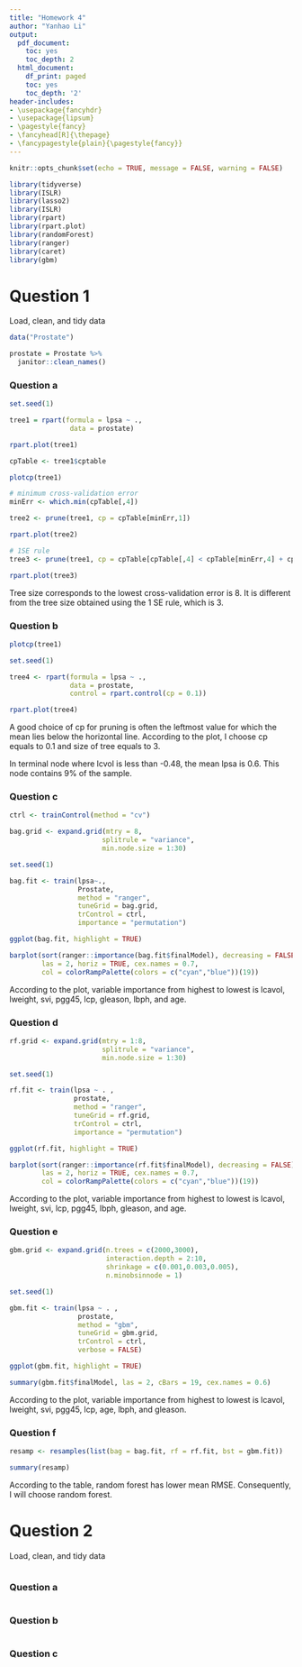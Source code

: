 ```yaml
---
title: "Homework 4" 
author: "Yanhao Li"
output:
  pdf_document:
    toc: yes
    toc_depth: 2
  html_document:
    df_print: paged
    toc: yes
    toc_depth: '2'
header-includes:
- \usepackage{fancyhdr}
- \usepackage{lipsum}
- \pagestyle{fancy}
- \fancyhead[R]{\thepage}
- \fancypagestyle{plain}{\pagestyle{fancy}}
--- 
```


```r
knitr::opts_chunk$set(echo = TRUE, message = FALSE, warning = FALSE)
```


\newpage

```r
library(tidyverse)
library(ISLR)
library(lasso2)
library(ISLR)
library(rpart)
library(rpart.plot)
library(randomForest)
library(ranger)
library(caret)
library(gbm)
```

# Question 1

Load, clean, and tidy data

```r
data("Prostate")

prostate = Prostate %>% 
  janitor::clean_names()
```

### Question a

```r
set.seed(1)

tree1 = rpart(formula = lpsa ~ ., 
               data = prostate)

rpart.plot(tree1)

cpTable <- tree1$cptable

plotcp(tree1)

# minimum cross-validation error
minErr <- which.min(cpTable[,4])

tree2 <- prune(tree1, cp = cpTable[minErr,1])

rpart.plot(tree2)

# 1SE rule
tree3 <- prune(tree1, cp = cpTable[cpTable[,4] < cpTable[minErr,4] + cpTable[minErr,5],1][1])

rpart.plot(tree3)
```

Tree size corresponds to the lowest cross-validation error is 8. It is different from the tree size obtained using the 1 SE rule, which is 3. 

### Question b

```r
plotcp(tree1)

set.seed(1)

tree4 <- rpart(formula = lpsa ~ .,
               data = prostate,
               control = rpart.control(cp = 0.1))

rpart.plot(tree4)
```

A good choice of cp for pruning is often the leftmost value for which the mean lies below the horizontal line. According to the plot, I choose cp equals to 0.1 and size of tree equals to 3. 

In terminal node where lcvol is less than -0.48, the mean lpsa is 0.6. This node contains 9% of the sample.

### Question c

```r
ctrl <- trainControl(method = "cv")

bag.grid <- expand.grid(mtry = 8,
                       splitrule = "variance",
                       min.node.size = 1:30)

set.seed(1)

bag.fit <- train(lpsa~., 
                 Prostate, 
                 method = "ranger",
                 tuneGrid = bag.grid,
                 trControl = ctrl,
                 importance = "permutation")

ggplot(bag.fit, highlight = TRUE)

barplot(sort(ranger::importance(bag.fit$finalModel), decreasing = FALSE), 
        las = 2, horiz = TRUE, cex.names = 0.7,
        col = colorRampPalette(colors = c("cyan","blue"))(19))
```

According to the plot, variable importance from highest to lowest is lcavol, lweight, svi, pgg45, lcp, gleason, lbph, and age. 

### Question d

```r
rf.grid <- expand.grid(mtry = 1:8,
                       splitrule = "variance",
                       min.node.size = 1:30)

set.seed(1)

rf.fit <- train(lpsa ~ . , 
                prostate, 
                method = "ranger",
                tuneGrid = rf.grid,
                trControl = ctrl,
                importance = "permutation")

ggplot(rf.fit, highlight = TRUE)

barplot(sort(ranger::importance(rf.fit$finalModel), decreasing = FALSE), 
        las = 2, horiz = TRUE, cex.names = 0.7,
        col = colorRampPalette(colors = c("cyan","blue"))(19))
```

According to the plot, variable importance from highest to lowest is lcavol, lweight, svi, lcp, pgg45, lbph, gleason, and age. 

### Question e

```r
gbm.grid <- expand.grid(n.trees = c(2000,3000),
                        interaction.depth = 2:10,
                        shrinkage = c(0.001,0.003,0.005),
                        n.minobsinnode = 1)

set.seed(1)

gbm.fit <- train(lpsa ~ . , 
                 prostate, 
                 method = "gbm",
                 tuneGrid = gbm.grid,
                 trControl = ctrl,
                 verbose = FALSE)

ggplot(gbm.fit, highlight = TRUE)

summary(gbm.fit$finalModel, las = 2, cBars = 19, cex.names = 0.6)
```

According to the plot, variable importance from highest to lowest is lcavol, lweight, svi, pgg45, lcp, age, lbph, and gleason. 

### Question f

```r
resamp <- resamples(list(bag = bag.fit, rf = rf.fit, bst = gbm.fit))

summary(resamp)
```

According to the table, random forest has lower mean RMSE. Consequently, I will choose random forest.

# Question 2

Load, clean, and tidy data

```r

```

### Question a

```r

```

### Question b

```r

```



### Question c

```r

```
